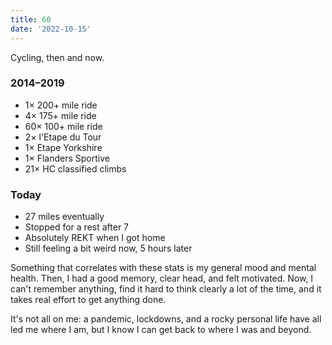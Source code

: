```yaml
---
title: 60
date: '2022-10-15'
---
```


Cycling, then and now.

<h3 className="h4">2014–2019</h3>

- 1× 200+ mile ride
- 4× 175+ mile ride
- 60× 100+ mile ride
- 2× l'Etape du Tour
- 1× Etape Yorkshire
- 1× Flanders Sportive
- 21× HC classified climbs

<h3 className="h4">Today</h3>

- 27 miles eventually
- Stopped for a rest after 7
- Absolutely REKT when I got home
- Still feeling a bit weird now, 5 hours later

Something that correlates with these stats is my general mood and mental health. Then, I had a good memory, clear head, and felt motivated. Now, I can't remember anything, find it hard to think clearly a lot of the time, and it takes real effort to get anything done.

It's not all on me: a pandemic, lockdowns, and a rocky personal life have all led me where I am, but I know I can get back to where I was and beyond.

